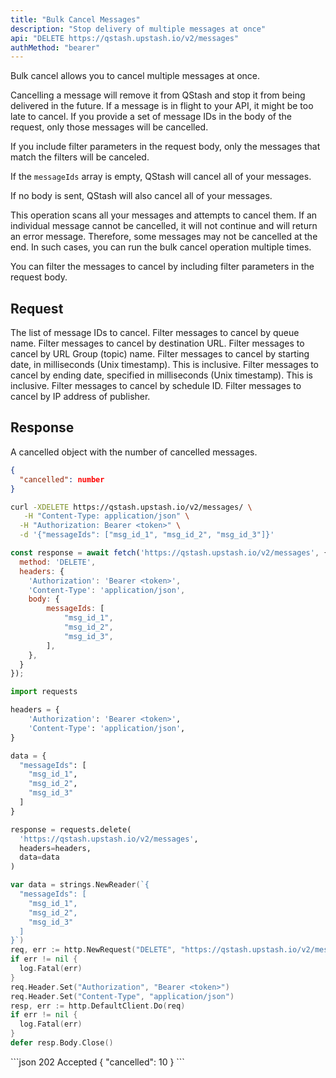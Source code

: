 ```yaml
---
title: "Bulk Cancel Messages"
description: "Stop delivery of multiple messages at once" 
api: "DELETE https://qstash.upstash.io/v2/messages"
authMethod: "bearer"
---
```


Bulk cancel allows you to cancel multiple messages at once.

<Note>
Cancelling a message will remove it from QStash and stop it from being delivered
in the future. If a message is in flight to your API, it might be too late to
cancel.
</Note>

<Warning>
If you provide a set of message IDs in the body of the request, only those messages will be cancelled. 

If you include filter parameters in the request body, only the messages that match the filters will be canceled.

If the `messageIds` array is empty, QStash will cancel all of your messages.

If no body is sent, QStash will also cancel all of your messages.
</Warning>

This operation scans all your messages and attempts to cancel them. 
If an individual message cannot be cancelled, it will not continue and will return an error message. 
Therefore, some messages may not be cancelled at the end. 
In such cases, you can run the bulk cancel operation multiple times.

<Note>
You can filter the messages to cancel by including filter parameters in the request body.
</Note>


## Request

<ParamField body="messageIds" type="Array">
  The list of message IDs to cancel.
</ParamField>

<ParamField body="queueName" type="string">
  Filter messages to cancel by queue name.
</ParamField>

<ParamField body="url" type="string">
  Filter messages to cancel by destination URL.
</ParamField>

<ParamField body="topicName" type="string">
  Filter messages to cancel by URL Group (topic) name.
</ParamField>

<ParamField body="fromDate" type="number">
  Filter messages to cancel by starting date, in milliseconds (Unix timestamp). This is inclusive.
</ParamField>

<ParamField body="toDate" type="number">
  Filter messages to cancel by ending date, specified in milliseconds (Unix timestamp). This is inclusive.
</ParamField>

<ParamField body="scheduleId" type="string">
  Filter messages to cancel by schedule ID.
</ParamField>

<ParamField body="callerIP" type="string">
  Filter messages to cancel by IP address of publisher.
</ParamField>

## Response

A cancelled object with the number of cancelled messages.

```JSON
{
  "cancelled": number
}
```


<RequestExample>

```sh curl
curl -XDELETE https://qstash.upstash.io/v2/messages/ \
   -H "Content-Type: application/json" \
  -H "Authorization: Bearer <token>" \
  -d '{"messageIds": ["msg_id_1", "msg_id_2", "msg_id_3"]}'
```

```js Node
const response = await fetch('https://qstash.upstash.io/v2/messages', {
  method: 'DELETE',
  headers: {
    'Authorization': 'Bearer <token>',
    'Content-Type': 'application/json',
    body: {
        messageIds: [
            "msg_id_1",
            "msg_id_2",
            "msg_id_3",
        ],
    },
  }
});
```

```python Python
import requests

headers = {
    'Authorization': 'Bearer <token>',
    'Content-Type': 'application/json',
}

data = {
  "messageIds": [
    "msg_id_1",
    "msg_id_2",
    "msg_id_3"
  ]
}

response = requests.delete(
  'https://qstash.upstash.io/v2/messages',
  headers=headers,
  data=data
)
```

```go Go
var data = strings.NewReader(`{
  "messageIds": [
    "msg_id_1",
    "msg_id_2",
    "msg_id_3"
  ]
}`)
req, err := http.NewRequest("DELETE", "https://qstash.upstash.io/v2/messages", data)
if err != nil {
  log.Fatal(err)
}
req.Header.Set("Authorization", "Bearer <token>")
req.Header.Set("Content-Type", "application/json")
resp, err := http.DefaultClient.Do(req)
if err != nil {
  log.Fatal(err)
}
defer resp.Body.Close()
```


</RequestExample>

<ResponseExample>
```json 202 Accepted
{
  "cancelled": 10
}
```
</ResponseExample>

